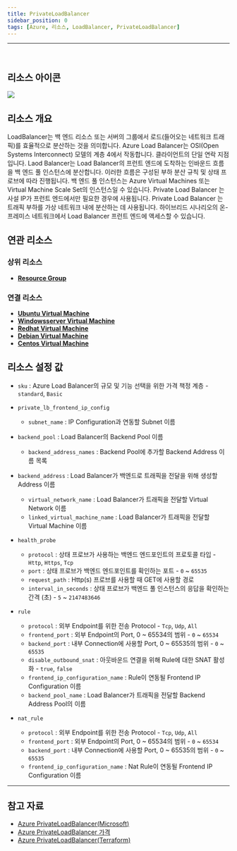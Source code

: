 ```yaml
---
title: PrivateLoadBalancer
sidebar_position: 0
tags: [Azure, 리소스, LoadBalancer, PrivateLoadBalancer]
---
```







<hr />
<br />

## 리소스 아이콘
<img src={icon} />

## 리소스 개요
LoadBalancer는 백 엔드 리소스 또는 서버의 그룹에서 로드(들어오는 네트워크 트래픽)를 효율적으로 분산하는 것을 의미합니다.
Azure Load Balancer는 OSI(Open Systems Interconnect) 모델의 계층 4에서 작동합니다. 클라이언트의 단일 연락 지점입니다. 
Laod Balancer는 Load Balancer의 프런트 엔드에 도착하는 인바운드 흐름을 백 엔드 풀 인스턴스에 분산합니다. 
이러한 흐름은 구성된 부하 분산 규칙 및 상태 프로브에 따라 진행됩니다. 
백 엔드 풀 인스턴스는 Azure Virtual Machines 또는 Virtual Machine Scale Set의 인스턴스일 수 있습니다.
Private Load Balancer 는 사설 IP가 프런트 엔드에서만 필요한 경우에 사용됩니다. Private Load Balancer 는 트래픽 부하를 가상 네트워크 내에 분산하는 데 사용됩니다. 
하이브리드 시나리오의 온-프레미스 네트워크에서 Load Balancer 프런트 엔드에 액세스할 수 있습니다.

## 연관 리소스
### 상위 리소스
- [**Resource Group**](https://docs.cstudio.app/docs/resource/azure/Base/ResourceGroup)

### 연결 리소스
- [**Ubuntu Virtual Machine**](https://docs.cstudio.app/docs/resource/azure/Compute/UbuntuVirtualMachine)
- [**Windowsserver Virtual Machine**](https://docs.cstudio.app/docs/resource/azure/Compute/WindowsserverVirtualMachine)
- [**Redhat Virtual Machine**](https://docs.cstudio.app/docs/resource/azure/Compute/RedhatVirtualMachine)
- [**Debian Virtual Machine**](https://docs.cstudio.app/docs/resource/azure/Compute/DebianVirtualMachine)
- [**Centos Virtual Machine**](https://docs.cstudio.app/docs/resource/azure/Compute/CentosVirtualMachine)

## 리소스 설정 값
- ```sku``` : Azure Load Balancer의 규모 및 기능 선택을 위한 가격 책정 계층 - ```standard```, ```Basic```

- ```private_lb_frontend_ip_config``` 
  + ```subnet_name``` : IP Configuration과 연동할 Subnet 이름


- ```backend_pool``` : Load Balancer의 Backend Pool 이름
  + ```backend_address_names``` : Backend Pool에 추가할 Backend Address 이름 목록


- ```backend_address``` : Load Balancer가 백엔드로 트래픽을 전달을 위해 생성할 Address 이름
  + ```virtual_network_name``` : Load Balancer가 트래픽을 전달할 Virtual Network 이름
  + ```linked_virtual_machine_name``` : Load Balancer가 트래픽을 전달할 Virtual Machine 이름


- ```health_probe``` 
  + ```protocol``` : 상태 프로브가 사용하는 백엔드 엔드포인트의 프로토콜 타입 - ```Http```, ```Https```, ```Tcp```
  + ```port``` : 상태 프로브가 백엔드 엔드포인트를 확인하는 포트 - ```0``` ~ ```65535```
  + ```request_path``` : Http(s) 프로브를 사용할 때 GET에 사용할 경로 
  + ```interval_in_seconds``` : 상태 프로브가 백엔드 풀 인스턴스의 응답을 확인하는 간격 (초) - ```5``` ~ ```2147483646```


- ```rule``` 
  + ```protocol``` : 외부 Endpoint를 위한 전송 Protocol - ```Tcp```, ```Udp```, ```All```
  + ```frontend_port``` : 외부 Endpoint의 Port, 0 ~ 65534의 범위 - ```0``` ~ ```65534```
  + ```backend_port``` : 내부 Connection에 사용할 Port, 0 ~ 65535의 범위 - ```0``` ~ ```65535```
  + ```disable_outbound_snat``` : 아웃바운드 연결을 위해 Rule에 대한 SNAT 활성화 - ```true```, ```false```
  + ```frontend_ip_configuration_name``` : Rule이 연동될 Frontend IP Configuration 이름 
  + ```backend_pool_name``` : Load Balancer가 트래픽을 전달할 Backend Address Pool의 이름


- ```nat_rule``` 
  + ```protocol``` : 외부 Endpoint를 위한 전송 Protocol - ```Tcp```, ```Udp```, ```All```
  + ```frontend_port``` : 외부 Endpoint의 Port, 0 ~ 65534의 범위 - ```0``` ~ ```65534```
  + ```backend_port``` : 내부 Connection에 사용할 Port, 0 ~ 65535의 범위 - ```0``` ~ ```65535```
  + ```frontend_ip_configuration_name``` : Nat Rule이 연동될 Frontend IP Configuration 이름








<hr />

## 참고 자료
- [Azure PrivateLoadBalancer(Microsoft)](https://learn.microsoft.com/ko-kr/azure/load-balancer/load-balancer-overview)
- [Azure PrivateLoadBalancer 가격](https://azure.microsoft.com/en-us/pricing/details/load-balancer/) 
- [Azure PrivateLoadBalancer(Terraform)](https://registry.terraform.io/providers/hashicorp/azurerm/latest/docs/resources/lb)

